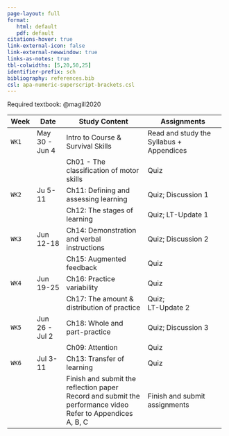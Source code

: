 ```yaml
---
page-layout: full
format: 
   html: default
   pdf: default
citations-hover: true
link-external-icon: false
link-external-newwindow: true
links-as-notes: true
tbl-colwidths: [5,20,50,25]
identifier-prefix: sch
bibliography: references.bib
csl: apa-numeric-superscript-brackets.csl
---
```


Required textbook: @magill2020

+-------+----------------+---------------------------------------------+------------------------------------------+
| Week  | Date           | Study Content                               | Assignments                              |
+=======+================+=============================================+==========================================+
| `WK1` | May 30 - Jun 4 | Intro to Course & Survival Skills           | Read and study the Syllabus + Appendices |
+-------+----------------+---------------------------------------------+------------------------------------------+
|       |                | Ch01 - The classification of motor skills   | Quiz                                     |
+-------+----------------+---------------------------------------------+------------------------------------------+
| `WK2` | Ju 5-11        | Ch11: Defining and assessing learning       | Quiz; Discussion 1                       |
+-------+----------------+---------------------------------------------+------------------------------------------+
|       |                | Ch12: The stages of learning                | Quiz; LT-Update 1                        |
+-------+----------------+---------------------------------------------+------------------------------------------+
| `WK3` | Jun 12-18      | Ch14: Demonstration and verbal instructions | Quiz; Discussion 2                       |
+-------+----------------+---------------------------------------------+------------------------------------------+
|       |                | Ch15: Augmented feedback                    | Quiz                                     |
+-------+----------------+---------------------------------------------+------------------------------------------+
| `WK4` | Jun 19-25      | Ch16: Practice variability                  | Quiz                                     |
+-------+----------------+---------------------------------------------+------------------------------------------+
|       |                | Ch17: The amount & distribution of practice | Quiz;\                                   |
|       |                |                                             | LT-Update 2                              |
+-------+----------------+---------------------------------------------+------------------------------------------+
| `WK5` | Jun 26 - Jul 2 | Ch18: Whole and part-practice               | Quiz; Discussion 3                       |
+-------+----------------+---------------------------------------------+------------------------------------------+
|       |                | Ch09: Attention                             | Quiz                                     |
+-------+----------------+---------------------------------------------+------------------------------------------+
| `WK6` | Jul 3-11       | Ch13: Transfer of learning                  | Quiz                                     |
+-------+----------------+---------------------------------------------+------------------------------------------+
|       |                | Finish and submit the reflection paper\     | Finish and submit assignments            |
|       |                | Record and submit the performance video\    |                                          |
|       |                | Refer to Appendices A, B, C                 |                                          |
+-------+----------------+---------------------------------------------+------------------------------------------+
